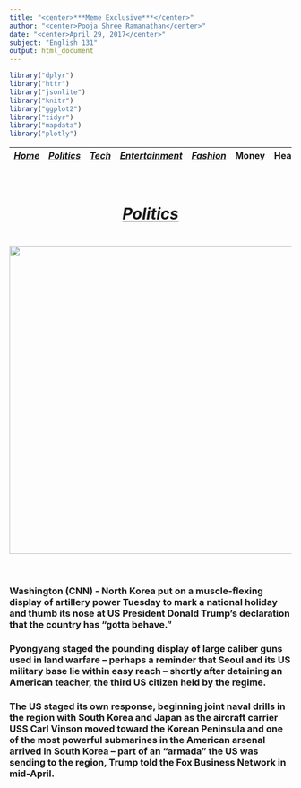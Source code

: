 ```yaml
---
title: "<center>***Meme Exclusive***</center>"
author: "<center>Pooja Shree Ramanathan</center>"
date: "<center>April 29, 2017</center>"
subject: "English 131"
output: html_document
---
```




```r
library("dplyr")
library("httr")
library("jsonlite")
library("knitr")
library("ggplot2")
library("tidyr")
library("mapdata")
library("plotly")
```

 |[*Home*](pooja.html) | [*Politics*](other/politics.html) | [*Tech*](other/tech.html) |[*Entertainment*](other/enter.html)| [*Fashion*](other/fashion.html) | Money | Health | Travel | Sports | U.S. | World |  |
 |-------|------------|--------|-----------|-----------|----|----|-----|----|-----|-----|
 
<center><h1> <u><u><br>***<u>Politics</u>***</u></u> <h1>

[<img src="other/politics.png" style="width: 550px;">](http://www.cnn.com/2017/04/25/politics/trump-north-korea-taunts/index.html) <br><br></center> 

### Washington (CNN) - North Korea put on a muscle-flexing display of artillery power Tuesday to mark a national holiday and thumb its nose at US President Donald Trump's declaration that the country has "gotta behave."

### Pyongyang staged the pounding display of large caliber guns used in land warfare -- perhaps a reminder that Seoul and its US military base lie within easy reach -- shortly after detaining an American teacher, the third US citizen held by the regime.

### The US staged its own response, beginning joint naval drills in the region with South Korea and Japan as the aircraft carrier USS Carl Vinson moved toward the Korean Peninsula and one of the most powerful submarines in the American arsenal arrived in South Korea -- part of an "armada" the US was sending to the region, Trump told the Fox Business Network in mid-April.
